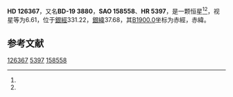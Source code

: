 {{Starbox begin
| name = HD 126367
}}
{{Starbox observe
| epoch = [[J2000.0|J2000.0]]
| constell = {{星座名待查}}<ref name=SIMBAD>{{cite web
 | url=http://simbad.u-strasbg.fr/simbad/sim-id?Ident=HR+5397
 | title =Pulsating variable Star
 | publisher=Centre de Données astronomiques de Strasbourg
 | work=SIMBAD
 | accessdate=2012-07-13}}</ref><ref name=DATA>{{cite web
 | url=http://vizier.u-strasbg.fr/viz-bin/VizieR-5?-out.add=.&-source=5050&-corr=PK=HR&-out.max=9999&HR=5397
 | title=VizieR Detailed Page
 | accessdate=2012-07-13
 | archive-date=2016-03-05
 | archive-url=https://web.archive.org/web/20160305030419/http://vizier.u-strasbg.fr/viz-bin/VizieR-5?-out.add=.&-source=5050&-corr=PK=HR&-out.max=9999&HR=5397
 | dead-url=no
 }}</ref>
| 星官 = 
| ra = {{RA|14|25|29.8}}<ref name=SIMBAD /><ref name=DATA />
| dec = {{DEC|-19|58|11}}<ref name=SIMBAD /><ref name=DATA />
| appmag_v = 6.61<ref name=SIMBAD /><ref name=DATA />
}}
{{Starbox character
| class = A2V<ref name=SIMBAD /><ref name=DATA />
| b-v = 0.14<ref name=SIMBAD /><ref name=DATA />
| u-b = 0.11<ref name=SIMBAD /><ref name=DATA />
| r-i = <ref name=SIMBAD /><ref name=DATA />
| variable = 
}}
{{Starbox astrometry
| radial_v = 0.11
| prop_mo_ra = -2
| parallax = 0.005
| p_error =
}}
{{Starbox catalog
| names =BD-19 3880，[[SAO星表|SAO]] 158558，[[HD星表|HD]] 126367，[[HR星表|HR]] 5397}}
{{Starbox reference |Simbad=HR+5397}}
{{Starbox end}}

'''HD 126367'''，又名'''BD-19 3880'''，'''SAO 158558'''、'''HR 5397'''，是一颗恒星<ref name=SIMBAD /><ref name=DATA />，视星等为6.61，位于[[銀道座標系|銀經]]331.22，[[銀道座標系|銀緯]]37.68，其[[B1900.0|B1900.0]]坐标为赤經{{RA|14|19|54.7}}，赤緯{{DEC|-19|37.68|2}}。

== 参考文献 ==
{{reflist}}

{{star-stub}}

[[Category:HD和HDE天體|126367]]
[[Category:HR天體|5397]]
[[Category:SAO天體|158558]]